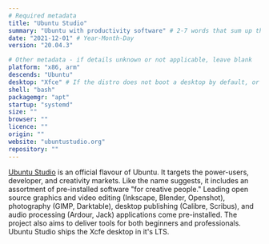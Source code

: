 ```yaml
---
# Required metadata
title: "Ubuntu Studio"
summary: "Ubuntu with productivity software" # 2-7 words that sum up the distribution
date: "2021-12-01" # Year-Month-Day
version: "20.04.3"

# Other metadata - if details unknown or not applicable, leave blank
platform: "x86, arm"
descends: "Ubuntu"
desktop: "Xfce" # If the distro does not boot a desktop by default, or doesn't ship one, leave 'desktop' blank
shell: "bash"
packagemgr: "apt"
startup: "systemd"
size: ""
browser: ""
licence: ""
origin: ""
website: "ubuntustudio.org"
repository: ""
---
```


[Ubuntu Studio](https://ubuntustudio.org) is an official flavour of Ubuntu. It targets the power-users, developer, and creativity markets. Like the name suggests, it includes an assortment of pre-installed software "for creative people." Leading open source graphics and video editing (Inkscape, Blender, Openshot), photography (GIMP, Darktable), desktop publishing (Calibre, Scribus), and audio processing (Ardour, Jack) applications come pre-installed. The project also aims to deliver tools for both beginners and professionals. Ubuntu Studio ships the Xcfe desktop in it's LTS.
